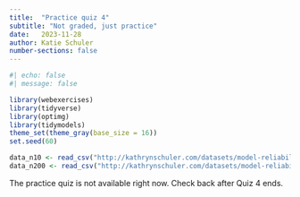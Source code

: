 ```yaml
---
title:  "Practice quiz 4"
subtitle: "Not graded, just practice"
date:   2023-11-28
author: Katie Schuler
number-sections: false
---
```


```r
#| echo: false
#| message: false

library(webexercises)
library(tidyverse)
library(optimg)
library(tidymodels)
theme_set(theme_gray(base_size = 16))
set.seed(60)

data_n10 <- read_csv("http://kathrynschuler.com/datasets/model-reliability-sample10.csv") 
data_n200 <- read_csv("http://kathrynschuler.com/datasets/model-reliability-sample200.csv") 
```

The practice quiz is not available right now. Check back after Quiz 4 ends.

<!-- 
## 1 Model reliability 

a. As we collect more data, our parameter estimates

```r
#| echo: false
#| results: asis

# Define the answer choices
choices <- c(
    answer = "become more reliable",
    "become less reliable", 
    "stay the same"
)

cat(longmcq(choices))
```

b. Each figure below plots 100 bootstrapped models with data drawn from the same population. In one figure, the model is fit to 10 data points. In the other, each model is fit to 200 data points. Which figure shows the model fit to 200 data points? 

```r
#| echo: false
#| layout-ncol: 2

bootstrapped_fits <- data_n10 %>%
  specify(y ~ x) %>%
  generate(reps = 100, type = "bootstrap") %>%
  fit()

bootstrapped_fits_wide <- bootstrapped_fits %>%
  spread(term, estimate)

ggplot(
  data = data_n10,
  mapping = aes(x = x, y = y)
) +
  geom_point(alpha = 0) +
  geom_abline(data = bootstrapped_fits_wide,
     aes(slope =  x, intercept = intercept, group = replicate), alpha = 0.05)  +
  labs(tag = "A")


bootstrapped_fits <- data_n200 %>%
  specify(y ~ x) %>%
  generate(reps = 100, type = "bootstrap") %>%
  fit()

bootstrapped_fits_wide <- bootstrapped_fits %>%
  spread(term, estimate)

ggplot(
  data = data_n200,
  mapping = aes(x = x, y = y)
) +
  geom_point(alpha = 0) +
  geom_abline(data = bootstrapped_fits_wide,
     aes(slope =  x, intercept = intercept, group = replicate), alpha = 0.05)  +
  #geom_smooth(method = "lm", formula = "y ~ x", se = FALSE, linewidth = 2) +
  labs(tag = "B")

```

```r
#| echo: false
#| results: asis

# Define the answer choices
choices <- c(
    "Figure A",
    answer = "Figure B", 
    "Both figures have the same number of data points"
)

cat(longmcq(choices))
```

c. As we collect more data, what happens to the confidence interval around our parameter estimates? 

```r
#| echo: false
#| results: asis

# Define the answer choices
choices <- c(
    "It gets bigger (wider)",
    "It stays the same", 
    answer = "It gets smaller (narrower)"
)

cat(longmcq(choices))
```

d. True or false, we can obtain confidence intervals around parameter estimates for models in the same we we did for point estimates like the mean. 

```r
#| echo: false
#| results: asis

# Define the answer choices
choices <- c(answer = "True", "False")

cat(longmcq(choices))

```

e. Model reliability asks how certain we can be about our parameter estimates. Why is there uncertainty around our parameter estimates? 

```r
#| code-fold: true
#| code-summary: "answer"
#| eval: false
"Because we are interested in the model parameters that 
best describe the population from which the sample was
 drawn. Due to sampling error, we can expect some 
 variability in the model parameters."

```

f. The figure below shows the model fit for a sample of 10 participants. Suppose we repeated our experiment with 10 new participants. True or false, fitting the same model to these new data would yield approximately the same parameter estimates. 

```r
#| echo: false
#| results: asis

# Define the answer choices
choices <- c("True", answer = "False")

cat(longmcq(choices))

```

g. True or false, a model with high accuracy must also have high reliability.

```r
#| echo: false
#| results: asis

# Define the answer choices
choices <- c("True", answer="False")

cat(longmcq(choices))

```


## Nonlinear models 

a. The model `y ~ poly(x,2)` is plotted in which of the figures below? 

![](/include/figures/polys.png)

```r
#| echo: false
#| results: asis

# Define the answer choices
choices <- c(
    "1",
    "2",
    answer="3", 
    "4"
)

cat(longmcq(choices))
```


b. Which of the equations below expresses a quadratic polynomial model in R?  

    1. `y ~ poly(x, 1)`
    2. `y ~ poly(x, 2)`
    3. `y ~ poly(x, 3)`
    4. `y ~ poly(x, 4)`


```r
#| echo: false
#| results: asis

# Define the answer choices
choices <- c(
    "1",
    answer ="2",
    "3", 
    "4"
)

cat(longmcq(choices))
```

c. True or false, `lm()` can be used to fit a linearized nonlinear model. 

```r
#| echo: false
#| results: asis

# Define the answer choices
choices <- c(answer="True", "False")

cat(longmcq(choices))

```

d. Fill in each blank below with the model building process best described by the definition: 

    - `r mcq(c("model specification", answer =  "model fitting", "model accuracy", "model reliability"))` is finding the best fitting parameter estimates.
    - `r mcq(c("model specification", "model fitting", "model accuracy", answer =  "model reliability"))` is quantifying the uncertainty on the parameter estimates.
    - `r mcq(c(answer =  "model specification", "model fitting", "model accuracy", "model reliability"))` is choosing the type of model and its functional form.
    - `r mcq(c("model specification", "model fitting", answer =  "model accuracy", "model reliability"))` is quantifying how well our model fits our data. 


## 3 Classification 

a. Which of the following aspects of model building apply to classification models? (Choose all that apply)

```r
#| echo: false
#| results: asis

# Define the answer choices
choices <- c(
    answer="specify",
    answer="fit",
    answer="accuracy", 
    answer="reliability"
)

cat(longmcq(choices))
```

b. What is the difference between regression and classification? 

```r
#| code-fold: true
#| code-summary: "answer"
#| eval: false
"Regression predicts a continuous response varaible, 
classification predicts a discrete response variable"

```

c. Which accuracy metric is best applied to classification models? 

```r
#| echo: false
#| results: asis

# Define the answer choices
choices <- c(
    "R squared",
    "RMSE",
    answer ="Pecent correct",
    "All of the above"
)

cat(longmcq(choices))
```

d. In the figure below, which aspect shows the response variable? 

![](/include/figures/pquiz4-3d.png)

```r
#| echo: false
#| results: asis

# Define the answer choices
choices <- c(
    "x-axis",
    "y-axis",
    answer ="color of points",
    "blue line"
)

cat(longmcq(choices))
```

e. Which figure below could show a plotted classification model? Choose all that apply.

![](/include/figures/pquiz4-3e.png)


```r
#| echo: false
#| results: asis

# Define the answer choices
choices <- c(
    answer = "Figure A",
    answer = "Figure B",
    answer = "Figure C"
)

cat(longmcq(choices))
```


f. Name two kinds of linear classifiers

```r
#| code-fold: true
#| code-summary: "answer"
#| eval: false
"Any 2 of those mentioned in class: 
Logistic regression
Linear discriminant analysis (LDA)
Linear support vector machines (SVM)
Nearest-prototype classifiers
Naive Bayes classifiers
"

```


## 4 Classification in R 

a. We can impliment classification via `r mcq(c("linear regression", "cubic polynomials", answer =  "logistic regression", "nearest-neighbor regression", "all of the above"))`

b. True or false, in R, we can perform logistic regression with a generalized linear model. 

```r
#| echo: false
#| results: asis

# Define the answer choices
choices <- c(answer="True", "False")

cat(longmcq(choices))

```

c. What 3 elements do all GLMs have? 

```r
#| code-fold: true
#| code-summary: "answer"
#| eval: false
"1. A particular distribution for modeling the response variable
2. A linear model 
3. A link function
"

```

d. What is the link function for logistic regression? 

```r
#| echo: false
#| results: asis

# Define the answer choices
choices <- c(
    answer = "logistic function", 
    "polynomial expansion",
    "log transformation",
    "inverse transformation"
)

cat(longmcq(choices))

```

f. Which of the following fits a logistic regression model in R? Choose one.


```r
# code A
glm(y ~ x, data = data, family = "binomial")

# code B
data %>%
    specify(y ~ x) %>%
    fit() 

# code C 
logistic_reg %>%
    set_engine("glm") %>%
    fit(y ~ x, data = data)
```

```r
#| echo: false
#| results: asis

# Define the answer choices
choices <- c(
    "code A", 
    "code B",
    "code C",
    "code A and B only",
    answer = "all of the above"
)

cat(longmcq(choices))

```











 -->
